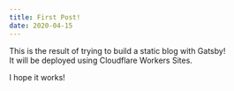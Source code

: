 ```yaml
---
title: First Post!
date: 2020-04-15
---
```

This is the result of trying to build a static blog with Gatsby!  
It will be deployed using Cloudflare Workers Sites.  













I hope it works!
